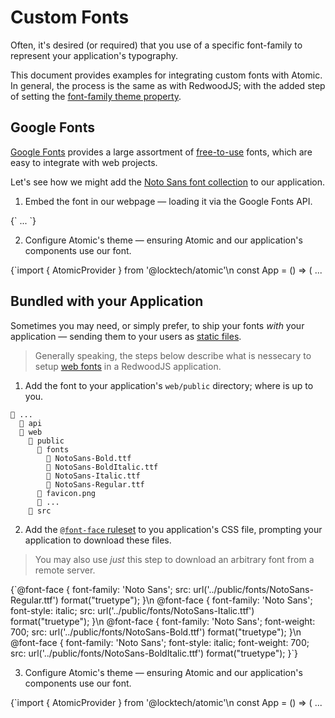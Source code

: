 

<Meta title="Guides/Custom Fonts" />

# Custom Fonts

Often, it's desired (or required) that you use of a specific font-family to represent your application's typography.

This document provides examples for integrating custom fonts with Atomic.
In general, the process is the same as with RedwoodJS; with the added step of setting the [font-family theme property](?path=/story/customize-theming--page#typography-font).

## Google Fonts

[Google Fonts](https://fonts.google.com/) provides a large assortment of [free-to-use](https://fonts.google.com/attribution) fonts, which are easy to integrate with web projects.

Let's see how we might add the [Noto Sans font collection](https://fonts.google.com/noto/specimen/Noto+Sans?noto.script=Latn) to our application.

1. Embed the font in our webpage — loading it via the Google Fonts API.

<Source file="web/src/index.html" language="html">
{`<html>
  <head>
    <!-- Google Fonts -->
    <link rel="preconnect" href="https://fonts.googleapis.com">
    <link rel="preconnect" href="https://fonts.gstatic.com" crossorigin>
    <link href="https://fonts.googleapis.com/css2?family=Noto+Sans&display=swap" rel="stylesheet">
  </head>
  <body>
    ...
  </body>
</html>`}
</Source>

2. Configure Atomic's theme — ensuring Atomic and our application's components use our font.

<Source file="web/src/App.js" language="jsx">
{`import { AtomicProvider } from '@locktech/atomic'\n
const App = () => (
  <AtomicProvider
    properties={{
      type: {
        family: {
          sans: "'Noto Sans', sans-serif",
        },
      },
    }}
  >
    ...
  </AtomicProvider
)`}
</Source>

## Bundled with your Application

Sometimes you may need, or simply prefer, to ship your fonts _with_ your application —
sending them to your users as [static files](https://redwoodjs.com/docs/assets-and-files#directly-adding-assets-using-the-public-folder).

> Generally speaking, the steps below describe what is nessecary to setup [web fonts](https://developer.mozilla.org/en-US/docs/Learn/CSS/Styling_text/Web_fonts) in a RedwoodJS application.

1. Add the font to your application's `web/public` directory; where is up to you.

```
📁 ...
  📁 api
  📂 web
    📂 public
      📂 fonts
        📄 NotoSans-Bold.ttf
        📄 NotoSans-BoldItalic.ttf
        📄 NotoSans-Italic.ttf
        📄 NotoSans-Regular.ttf
      📄 favicon.png
      📄 ...
    📁 src
```

2. Add the [`@font-face` ruleset](https://developer.mozilla.org/en-US/docs/Web/CSS/@font-face) to you application's CSS file, prompting your application to download these files.

> You may also use _just_ this step to download an arbitrary font from a remote server.


<Source file="web/src/index.css" language="css">
{`@font-face {
  font-family: 'Noto Sans';
  src: url('../public/fonts/NotoSans-Regular.ttf') format("truetype");
}\n
@font-face {
  font-family: 'Noto Sans';
  font-style: italic;
  src: url('../public/fonts/NotoSans-Italic.ttf') format("truetype");
}\n
@font-face {
  font-family: 'Noto Sans';
  font-weight: 700;
  src: url('../public/fonts/NotoSans-Bold.ttf') format("truetype");
}\n
@font-face {
  font-family: 'Noto Sans';
  font-style: italic;
  font-weight: 700;
  src: url('../public/fonts/NotoSans-BoldItalic.ttf') format("truetype");
}`}
</Source>

3. Configure Atomic's theme — ensuring Atomic and our application's components use our font.

<Source file="web/src/App.js" language="jsx">
{`import { AtomicProvider } from '@locktech/atomic'\n
const App = () => (
  <AtomicProvider
    properties={{
      type: {
        family: {
          sans: "'Noto Sans', sans-serif",
        },
      },
    }}
  >
    ...
  </AtomicProvider
)`}
</Source>
